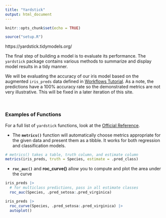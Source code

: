 ```yaml
---
title: "Yardstick"
output: html_document
---
```


```r
knitr::opts_chunk$set(echo = TRUE)

source("setup.R")
```
https://yardstick.tidymodels.org/

The final step of building a model is to evaluate its performance. The `yardstick` package contains various methods to summarize and display model results in a tidy manner. 

We will be evaluating the accuracy of our iris model based on the augmented `iris_preds` data defined in [Workflows Tutorial](Workflows.html). As a note, the predictions have a 100% accuracy rate so the demonstrated metrics are not very illustrative. This will be fixed in a later iteration of this site. 

<br>

### Examples of Functions ###

For a full list of `yardstick` functions, look at the [Official Reference](https://yardstick.tidymodels.org/reference/index.html).

* The **`metrics()`** function will automatically choose metrics appropriate for the given data and present them as a tibble. It works for both regression and classification models. 

```r
# metrics() takes a table, truth column, and estimate column
metrics(iris_preds, truth = Species, estimate = .pred_class)
```

* **`roc_auc()`** and **roc_curve()** allow you to compute and plot the area under the curve

```r
iris_preds |>
  # for multiclass predictions, pass in all estimate classes
  roc_auc(Species, .pred_setosa:.pred_virginica)

iris_preds |>
  roc_curve(Species, .pred_setosa:.pred_virginica) |>
  autoplot()
```